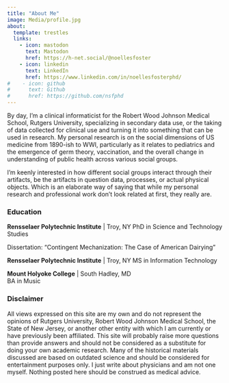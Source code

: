 ```yaml
---
title: "About Me"
image: Media/profile.jpg
about:
  template: trestles
  links:
    - icon: mastodon
      text: Mastodon
      href: https://h-net.social/@noellesfoster
    - icon: linkedin
      text: LinkedIn
      href: https://www.linkedin.com/in/noellesfosterphd/
#    - icon: github
#      text: Github
#      href: https://github.com/nsfphd
---
```


By day, I'm a clinical informaticist for the Robert Wood Johnson Medical School, Rutgers University, specializing in secondary data use, or the taking of data collected for clinical use and turning it into something that can be used in research. My personal research is on the social dimensions of US medicine from 1890-ish to WWI, particularly as it relates to pediatrics and the emergence of germ theory, vaccination, and the overall change in understanding of public health across various social groups.

I'm keenly interested in how different social groups interact through their artifacts, be the artifacts in question data, processes, or actual physical objects. Which is an elaborate way of saying that while my personal research and professional work don't look related at first, they really are.

### Education

**Rensselaer Polytechnic Institute** \| Troy, NY PhD in Science and Technology Studies

Dissertation: "Contingent Mechanization: The Case of American Dairying"

**Rensselaer Polytechnic Institute** \| Troy, NY MS in Information Technology

**Mount Holyoke College** \| South Hadley, MD\
BA in Music

### Disclaimer

All views expressed on this site are my own and do not represent the opinions of Rutgers University, Robert Wood Johnson Medical School, the State of New Jersey, or another other entity with which I am currently or have previously been affiliated. This site will probably raise more questions than provide answers and should not be considered as a substitute for doing your own academic research. Many of the historical materials discussed are based on outdated science and should be considered for entertainment purposes only. I just write about physicians and am not one myself. Nothing posted here should be construed as medical advice.
